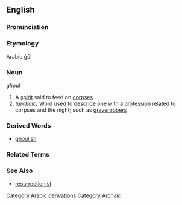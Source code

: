 ==English==

===Pronunciation===
{{substub}}

===Etymology===
Arabic ġūl

===Noun===
''ghoul''

# A [[spirit]] said to feed on [[corpse]]s
# ''(archaic)'' Word used to describe one with a [[profession]] related to corpses and the night; such as [[graverobber]]s

===Derived Words===
*[[ghoulish]]

===Related Terms===
{{substub}}

===See Also===
* [[resurrectionist]]

[[Category:Arabic derivations]]
[[Category:Archaic]]